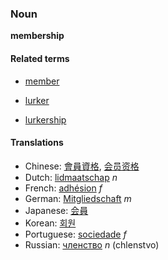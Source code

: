 ===Noun===
'''membership'''

====Related terms====
*[[member]]

*[[lurker]]

*[[lurkership]]

====Translations====
*Chinese: [[會員資格]], [[会员资格]]
*Dutch: [[lidmaatschap]] ''n''
*French: [[adhésion]] ''f''
*German: [[Mitgliedschaft]] ''m''
*Japanese: [[会員]]
*Korean: [[회원]]
*Portuguese: [[sociedade]] ''f''
*Russian: [[членство]] ''n'' (chlenstvo)